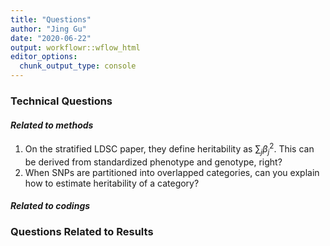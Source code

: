 ```yaml
---
title: "Questions"
author: "Jing Gu"
date: "2020-06-22"
output: workflowr::wflow_html
editor_options:
  chunk_output_type: console
---
```


### **Technical Questions**
#### *Related to methods*
1. On the stratified LDSC paper, they define heritability as $\sum_j\beta_j^2$. This can be derived from standardized phenotype and genotype, right?
2. When SNPs are partitioned into overlapped categories, can you explain how to estimate heritability of a category?

#### *Related to codings*


### **Questions Related to Results**




```r

```

